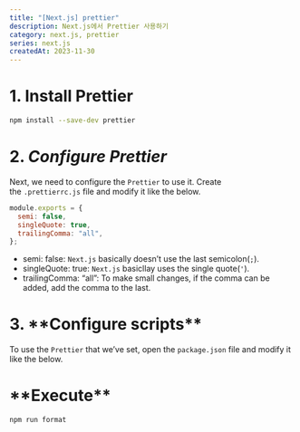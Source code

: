 ```yaml
---
title: "[Next.js] prettier"
description: Next.js에서 Prettier 사용하기
category: next.js, prettier
series: next.js
createdAt: 2023-11-30
---
```


# 1. Install Prettier

```bash showLineNumbers
npm install --save-dev prettier
```

# 2. **_Configure Prettier_**

Next, we need to configure the `Prettier` to use it. Create the `.prettierrc.js` file and modify it like the below.

```jsx:.prettierrc.js showLineNumbers
module.exports = {
  semi: false,
  singleQuote: true,
  trailingComma: "all",
};

```

- semi: false: `Next.js` basically doesn’t use the last semicolon(`;`).
- singleQuote: true: `Next.js` basicllay uses the single quote(`'`).
- trailingComma: “all”: To make small changes, if the comma can be added, add the comma to the last.

# 3. \***\*Configure scripts\*\***

To use the `Prettier` that we’ve set, open the `package.json` file and modify it like the below.

# \***\*Execute\*\***

```jsx
npm run format
```